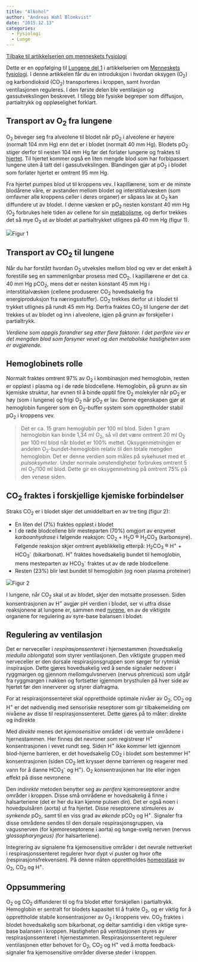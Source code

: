 ```yaml
---
title: "Alkohol"
author: "Andreas Wahl Blomkvist"
date: "2015.12.13"
categories: 
  - Fysiologi
  - Lunge
---
```


[Tilbake til artikkelserien om menneskets fysiologi](../../fysiologi.html)

Dette er en oppfølging til [Lungene del 1](lunge1.qmd) i artikkelserien om [Menneskets fysiologi](../../fysiologi.html). I denne artikkelen får du en introduksjon i hvordan oksygen (O~2~) og karbondioksid (CO~2~) transporteres i kroppen, samt hvordan ventilasjonen reguleres. I den første delen ble ventilasjon og gassutvekslingen beskrevet. I tillegg ble fysiske begreper som diffusjon, partialtrykk og oppløselighet forklart. 

## Transport av O~2~ fra lungene

O~2~ beveger seg fra alveolene til blodet når pO~2~ i alveolene er høyere (normalt 104 mm Hg) enn det er i blodet (normalt 40 mm Hg). Blodets pO~2~ stiger derfor til nesten 104 mm Hg før det forlater lungene og fraktes til [hjertet](hjerte1.qmd). Til hjertet kommer også en liten mengde blod som har forbipassert lungene uten å tatt del i gassutvekslingen. Blandingen gjør at pO~2~ i blodet som forlater hjertet er omtrent 95 mm Hg.

Fra hjertet pumpes blod ut til kroppens vev. I kapillærene, som er de minste blodårene våre, er avstanden mellom blodet og interstitialvæsken (som omfavner alle kroppens celler i deres organer) er såpass lav at O~2~ kan diffundere ut av blodet. I denne væsken er pO~2~ nesten konstant 40 mm Hg (O~2~ forbrukes hele tiden av cellene for sin [metabolisme](../../metabolismen.qmd), og derfor trekkes det så mye O~2~ ut av blodet at partialtrykket utlignes på 40 mm Hg (figur 1).

![](images/clipboard-2240733160.png)Figur 1

## Transport av CO~2~ til lungene

Når du har forstått hvordan O~2~ utveksles mellom blod og vev er det enkelt å forestille seg en sammenlignbar prosess med CO~2~. I kapillærene er det ca. 40 mm Hg pCO~2~, mens det er nesten konstant 45 mm Hg i interstitialvæsken (cellene produserer CO~2~ hovedsakelig fra energiproduksjon fra næringsstoffer). CO~2~ trekkes derfor ut i blodet til trykket utlignes på rundt 45 mm Hg. Derfra fraktes CO~2~ til lungene der det trekkes ut av blodet og inn i alveolene, igjen på grunn av forskjeller i partialtrykk.

*Verdiene som oppgis forandrer seg etter flere faktorer. I det perifere vev er det mengden blod som forsyner vevet og den metabolske hastigheten som er avgjørende.*

## Hemoglobinets rolle

Normalt fraktes omtrent 97% av O~2~ i kombinasjon med hemoglobin, resten er oppløst i plasma og i de røde blodcellene. Hemoglobin, på grunn av sin kjemiske struktur, har evnen til å binde opptil fire O~2~ molekyler når pO~2~ er høy (som i lungene) og frigi O~2~ når pO~2~ er lav. Denne egenskapen gjør at hemoglobin fungerer som en O~2~-buffer system som opprettholder stabil pO~2~ i kroppens vev.

> Det er ca. 15 gram hemoglobin per 100 ml blod. Siden 1 gram hemoglobin kan binde 1,34 ml O~2~, så vil det være omtrent 20 ml O~2~ per 100 ml blod når blodet er 100% mettet. Oksygenmetningen er andelen O~2~-bundet-hemoglobin relativ til den totale mengden hemoglobin. Det er denne verdien som måles på sykehuset med et *pulsoksymeter*. Under normale omstendigheter forbrukes omtrent 5 ml O~2~/100 ml blod. Dette gir en oksygenmetning på omtrent 75% på den venøse siden.

## CO~2~ fraktes i forskjellige kjemiske forbindelser

Straks CO~2~ er i blodet skjer det umiddelbart en av tre ting (figur 2):

-   En liten del (7%) fraktes oppløst i blodet
-   I de røde blodcellene blir mesteparten (70%) omgjort av enzymet *karboanhydrase* i følgende reaksjon: CO~2~ + H~2~O ® H~2~CO~3~ (karbonsyre). Følgende reaksjon skjer omtrent øyeblikkelig etterpå: H~2~CO~3~ ® H^+^ + HCO~3~^-^ (bikarbonat). H^+^ fraktes hovedsakelig bundet til hemoglobin, mens mesteparten av HCO~3~^-^ fraktes ut av de røde blodcellene
-   Resten (23%) blir løst bundet til hemoglobin (og noen plasma proteiner)

![](images/clipboard-1236203565.png)Figur 2

I lungene, når CO~2~ skal ut av blodet, skjer den motsatte prosessen. Siden konsentrasjonen av H^+^ avgjør pH verdien i blodet, ser vi utfra disse reaksjonene at lungene er, sammen med [nyrene](nyre1.qmd), en av de viktigste organene for regulering av syre-base balansen i blodet.

## Regulering av ventilasjon

Det er nerveceller i *respirasjonssenteret* i hjernestammen (hovedsakelig *medulla oblongata*) som styrer ventilasjonen. Den viktigste gruppen med nerveceller er den dorsale respirasjonsgruppen som sørger for rytmisk inspirasjon. Dette gjøres hovedsakelig ved å sende signaler nedover i ryggmargen og gjennom mellomgulvsnerven (nervus phrenicus) som utgår fra ryggmargen i nakken og fortsetter igjennom brysthulen på hver side av hjertet før den innerverer og styrer diafragma.

For at respirasjonssenteret skal opprettholde optimale nivåer av O~2~, CO~2~ og H^+^ er det nødvendig med sensoriske reseptorer som gir tilbakemelding om nivåene av disse til respirasjonssenteret. Dette gjøres på to måter: direkte og indirekte

Med *direkte* menes det *kjemosensitive* området i de ventrale områdene i hjernestammen. Her finnes det nevroner som registrerer H^+^ konsentrasjonen i vevet rundt seg. Siden H^+^ ikke kommer lett igjennom blod-hjerne barrieren, er det hovedsakelig CO~2~ i blodet som bestemmer H^+^ konsentrasjonen (siden CO~2~ lett krysser denne barrieren og reagerer med vann for å danne HCO~3~^-^ og H^+^). O~2~ konsentrasjonen har lite eller ingen effekt på disse nevronene.

Den *indirekte* metoden benytter seg av *perifere* kjemoreseptorer andre områder i kroppen. Disse små områdene er hovedsakelig å finne i halsarteriene (det er her du kan kjenne pulsen din). Det er også noen i hovedpulsåren (aorta) ut fra hjertet. Disse reseptorene stimuleres av *synkende* pO~2~, samt til en viss grad av *økende* pCO~2~ og H^+^. Signaler fra disse områdene sendes til den dorsale respirasjonsgruppen, via vagusnerven (for kjemoreseptorene i aorta) og tunge-svelg nerven (nervus *glossopharyngeus)* (for halsarteriene).

Integrering av signalene fra kjemosensitive områder i det nevrale nettverket i respirasjonssenteret regulerer hvor dypt vi puster og hvor ofte (respirasjonsfrekvensen). På denne måten opprettholdes [homeostase](homeostase.qmd) av O~2~, CO~2~ og H^+^.

## Oppsummering

O~2~ og CO~2~ diffunderer til og fra blodet etter forskjellen i partialtrykk. Hemoglobin er sentralt for blodets kapasitet til å frakte O~2~, og er viktig for å opprettholde stabile konsentrasjoner av O~2~ i kroppens vev. CO~2~ fraktes i blodet hovedsakelig som bikarbonat, og deltar samtidig i den viktige syre-base balansen i kroppen. Hastigheten på ventilasjonen styres av respirasjonssenteret i hjernestammen. Respirasjonssenteret regulerer ventilasjonen etter behovet for O~2~, CO~2~ og H^+^ ved å motta feedback-signaler fra kjemosensitive områder diverse steder i kroppen.